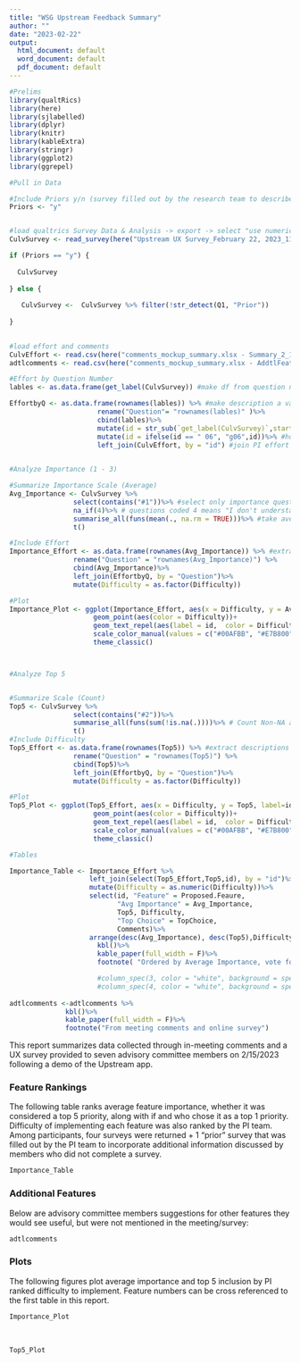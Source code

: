 ---
title: "WSG Upstream Feedback Summary"
author: ""
date: "2023-02-22"
output:
  html_document: default
  word_document: default
  pdf_document: default
---


```{r echo=FALSE, message=FALSE, warning=FALSE}
#Prelims
library(qualtRics)
library(here)
library(sjlabelled)
library(dplyr)
library(knitr)
library(kableExtra)
library(stringr)
library(ggplot2)
library(ggrepel)

```


```{r message=FALSE, warning=FALSE, include=FALSE}
#Pull in Data

#Include Priors y/n (survey filled out by the research team to describe partial information given by advisory team members that did not respond to the survey)?
Priors <- "y"


#load qualtrics Survey Data & Analysis -> export -> select "use numeric values"
CulvSurvey <- read_survey(here("Upstream UX Survey_February 22, 2023_11.33.csv"))

if (Priors == "y") {
  
  CulvSurvey
  
} else {
  
   CulvSurvey <-  CulvSurvey %>% filter(!str_detect(Q1, "Prior"))
  
}
  

#load effort and comments
CulvEffort <- read.csv(here("comments_mockup_summary.xlsx - Summary_2_15_23.csv"))
adtlcomments <- read.csv(here("comments_mockup_summary.xlsx - AddtlFeatures_2_15_23.csv"))
```


```{r message=FALSE, warning=FALSE, include=FALSE}
#Effort by Question Number
lables <- as.data.frame(get_label(CulvSurvey)) #make df from question number and description (with id)

EffortbyQ <- as.data.frame(rownames(lables)) %>% #make description a var and combine
                      rename("Question"= "rownames(lables)" )%>%
                      cbind(lables)%>%
                      mutate(id = str_sub(`get_label(CulvSurvey)`,start = -4, end= -2))%>% #Pull question id
                      mutate(id = ifelse(id == " 06", "g06",id))%>% #hot fix for labeling error (06->g06)%>%
                      left_join(CulvEffort, by = "id") #join PI effort scores
                      
```


```{r message=FALSE, warning=FALSE, include=FALSE}
#Analyze Importance (1 - 3)

#Summarize Importance Scale (Average)
Avg_Importance <- CulvSurvey %>%
                select(contains("#1"))%>% #select only importance questions (labeled #1)
                na_if(4)%>% # questions coded 4 means "I don't understand), so make NA
                summarise_all(funs(mean(., na.rm = TRUE)))%>% #take average
                t()

#Include Effort
Importance_Effort <- as.data.frame(rownames(Avg_Importance)) %>% #extract descriptions as variables
                rename("Question" = "rownames(Avg_Importance)") %>%
                cbind(Avg_Importance)%>%
                left_join(EffortbyQ, by = "Question")%>%
                mutate(Difficulty = as.factor(Difficulty))

#Plot
Importance_Plot <- ggplot(Importance_Effort, aes(x = Difficulty, y = Avg_Importance, label=id)) +
                     geom_point(aes(color = Difficulty))+
                     geom_text_repel(aes(label = id,  color = Difficulty), size = 4)+
                     scale_color_manual(values = c("#00AFBB", "#E7B800", "#FC4E07"))+
                     theme_classic()




```


```{r message=FALSE, warning=FALSE, include=FALSE}
#Analyze Top 5


#Summarize Scale (Count)
Top5 <- CulvSurvey %>%
                select(contains("#2"))%>%  
                summarise_all(funs(sum(!is.na(.))))%>% # Count Non-NA as a vote for top 5
                t()
#Include Difficulty
Top5_Effort <- as.data.frame(rownames(Top5)) %>% #extract descriptions as variables
                rename("Question" = "rownames(Top5)") %>%
                cbind(Top5)%>%
                left_join(EffortbyQ, by = "Question")%>%
                mutate(Difficulty = as.factor(Difficulty))

#Plot
Top5_Plot <- ggplot(Top5_Effort, aes(x = Difficulty, y = Top5, label=id)) +
                     geom_point(aes(color = Difficulty))+
                     geom_text_repel(aes(label = id,  color = Difficulty), size = 4)+
                     scale_color_manual(values = c("#00AFBB", "#E7B800", "#FC4E07"))+
                     theme_classic()

```


```{r message=FALSE, warning=FALSE, include=FALSE}
#Tables

Importance_Table <- Importance_Effort %>%
                    left_join(select(Top5_Effort,Top5,id), by = "id")%>%
                    mutate(Difficulty = as.numeric(Difficulty))%>%
                    select(id, "Feature" = Proposed.Feaure, 
                           "Avg Importance" = Avg_Importance, 
                           Top5, Difficulty, 
                           "Top Choice" = TopChoice,  
                           Comments)%>%
                    arrange(desc(Avg_Importance), desc(Top5),Difficulty)%>%
                      kbl()%>%
                      kable_paper(full_width = F)%>%
                      footnote( "Ordered by Average Importance, vote for Top 5, then Difficulty.")

                      #column_spec(3, color = "white", background = spec_color(Avg_Importance, option= "C", end = 0.3, direction = -1))%>%
                      #column_spec(4, color = "white", background = spec_color(Top5, option= "C", end = 0.3, direction = -1))
              
adtlcomments <-adtlcomments %>%
              kbl()%>%
              kable_paper(full_width = F)%>%
              footnote("From meeting comments and online survey")

```


This report summarizes data collected through in-meeting comments and a UX survey provided to seven advisory committee members on 2/15/2023 following a demo of the Upstream app.

### Feature Rankings
The following table ranks average feature importance, whether it was considered a top 5 priority, along with if and who chose it as a top 1 priority. Difficulty of implementing each feature was also ranked by the PI team. Among participants, four surveys were returned + 1 "prior" survey that was filled out by the PI team to incorporate additional information discussed by members who did not complete a survey.

```{r echo=FALSE, message=FALSE, warning=FALSE}
Importance_Table
```

### Additional Features
Below are advisory committee members suggestions for other features they would see useful, but were not mentioned in the meeting/survey:
```{r echo=FALSE, message=FALSE, warning=FALSE}
adtlcomments
```

### Plots
The following figures plot average importance and top 5 inclusion by PI ranked difficulty to implement. Feature numbers can be cross referenced to the first table in this report.
<br>

```{r echo=FALSE, message=FALSE, warning=FALSE}
Importance_Plot
```

<br>
```{r echo=FALSE, message=FALSE, warning=FALSE}
Top5_Plot
```



